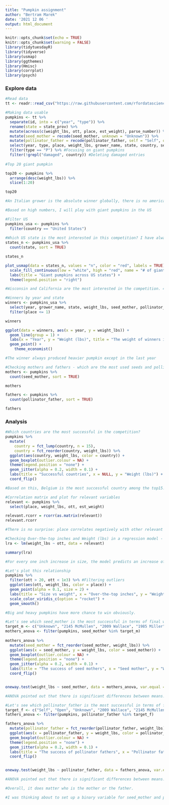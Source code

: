 ---
title: "Pumpkin assignment"
author: "Bertram Marek"
date: '2021 12 06 '
output: html_document
---

```{r setup, include=FALSE}
knitr::opts_chunk$set(echo = TRUE)
knitr::opts_chunk$set(warning = FALSE)
library(tidytuesdayR)
library(tidyverse)
library(usmap)
library(ggthemes)
library(Hmisc)
library(corrplot)
library(psych)
```

### Explore data
```{r}
#Read data
tt <- readr::read_csv("https://raw.githubusercontent.com/rfordatascience/tidytuesday/master/data/2021/2021-10-19/pumpkins.csv")

#Making data usable
pumpkins <- tt %>%
  separate(id, into = c("year", "type")) %>%
  rename(state = state_prov) %>%
  mutate(across(c(weight_lbs, ott, place, est_weight), parse_number)) %>%
  mutate(seed_mother = recode(seed_mother, unknown = "Unknown")) %>%
  mutate(pollinator_father = recode(pollinator_father, self = "Self", open = "Open", unknown = "Unknown")) %>%
  select(year, type, place, weight_lbs, grower_name, state, country, seed_mother, pollinator_father, ott, est_weight) %>%
  filter(type == "P") %>% #Focusing on giant pumpkins
  filter(!grepl("damaged", country)) #Deleting damaged entries
  
#Top 20 giant pumpkin

top20 <- pumpkins %>%
  arrange(desc(weight_lbs)) %>%
  slice(1:20)

top20

#An Italian grower is the absolute winner globally, there is no american in the top4

#Based on high numbers, I will play with giant pumpkins in the US

#Filter US
pumpkins_usa <- pumpkins %>%
  filter(country == "United States")
  
#Which US state is the most interested in this competition? I have always wanted to plot a map.
states_n <- pumpkins_usa %>%
  count(state, sort = TRUE) 

states_n

plot_usmap(data = states_n, values = "n", color = "red", labels = TRUE) + 
  scale_fill_continuous(low = "white", high = "red", name = "# of giant pumpkins", label = scales::comma) +
  labs(title = "Giant pumpkins across US states") +
  theme(legend.position = "right")

#Wisconsin and California are the most interested in the competition. 4 states ignore it. 

#Winners by year and state
winners <- pumpkins_usa %>%
  select(year, grower_name, state, weight_lbs, seed_mother, pollinator_father, place) %>%
  filter(place <= 1)

winners

ggplot(data = winners, aes(x = year, y = weight_lbs)) +
  geom_line(group = 1) +
  labs(x = "Year", y = "Weight (lbs)", title = "The weight of winners in the US (2013-2019)") +
  geom_point() +
    theme_economist()

#The winner always produced heavier pumpkin except in the last year

#Checking mothers and fathers - which are the most used seeds and pollinators?
mothers <- pumpkins %>%
  count(seed_mother, sort = TRUE)

mothers

fathers <- pumpkins %>%
  count(pollinator_father, sort = TRUE)

fathers
```
### Analysis
```{r}
#Which countries are the most successful in the competition?
pumpkins %>%
  mutate(
    country = fct_lump(country, n = 15),
    country = fct_reorder(country, weight_lbs)) %>%
  ggplot(aes(country, weight_lbs, color = country)) +
  geom_boxplot(outlier.colour = NA) +
  theme(legend.position = "none") +
  geom_jitter(alpha = 0.2, width = 0.1) +
  labs(title = "Successful countries", x = NULL, y = "Weight (lbs)") +
  coord_flip()

#Based on this, Belgium is the most successful country among the top15. US is the second. The Italian first and the Belgian second place are clearly recognizable. 

#Correlation matrix and plot for relevant variables
relevant <- pumpkins %>%
  select(place, weight_lbs, ott, est_weight)

relevant.rcorr = rcorr(as.matrix(relevant))
relevant.rcorr

#There is no surprise: place correlates negatively with other relevant variables. However, over-the-top inches look interesting as it measures a different dimension.

#Checking Over-the-top inches and Weight (lbs) in a regression model - What is the relationship between the size and the weight?
lra <- lm(weight_lbs ~ ott, data = relevant)

summary(lra)

#For every one inch increase in size, the model predicts an increase of ~2,4 lbs in weight.

#Let's plot this relationship
pumpkins %>%
  filter(ott > 20, ott < 1e3) %>% #Filtering outliers
  ggplot(aes(ott, weight_lbs, color = place)) +
  geom_point(alpha = 0.1, size = 2) +
  labs(title = "Size vs weight", x = "Over-the-top inches", y = "Weight (lbs)") +
  scale_color_viridis_c(option = "rocket") +
  geom_smooth()

#Big and heavy pumpkins have more chance to win obviously. 

#Let's see which seed_mother is the most successful in terms of final weight. #I have chosen the top10 cases in all dimension.
target_m <- c("Unknown", "2145 McMullen", "2009 Wallace", "1985 Miller", "1911 Urena", "2363 Holland", "2008 Neptune", "1495 Stelts", "1317 Clementz", "2032 Mathison")
mothers_anova <- filter(pumpkins, seed_mother %in% target_m)
  
mothers_anova %>%
  mutate(seed_mother = fct_reorder(seed_mother, weight_lbs)) %>%
  ggplot(aes(x = seed_mother, y = weight_lbs, color = seed_mother)) +
  geom_boxplot(outlier.colour = NA) +
  theme(legend.position = "none") +
  geom_jitter(alpha = 0.2, width = 0.1) +
  labs(title = "The success of seed mothers", x = "Seed mother", y = "Weight (lbs)") +
  coord_flip()


oneway.test(weight_lbs ~ seed_mother, data = mothers_anova, var.equal = FALSE)

#ANOVA pointed out that there is significant differences between means. On average, 2145 McMullen seed_mother is the best.

#Let's see which pollinator_father is the most successful in terms of final weight.
target_f <- c("Self", "Open", "Unknown", "2009 Wallace", "2145 McMullen", "1985 Miller", "1911 Urena", "2363 Holland", "2032 Mathison", "2323 Meier")
fathers_anova <- filter(pumpkins, pollinator_father %in% target_f)

fathers_anova %>%
  mutate(pollinator_father = fct_reorder(pollinator_father, weight_lbs)) %>%
  ggplot(aes(x = pollinator_father, y = weight_lbs, color = pollinator_father)) +
  geom_boxplot(outlier.colour = NA) +
  theme(legend.position = "none") +
  geom_jitter(alpha = 0.2, width = 0.1) +
  labs(title = "The success of pollinator fathers", x = "Pollinator father", y = "Weight (lbs)") +
  coord_flip()


oneway.test(weight_lbs ~ pollinator_father, data = fathers_anova, var.equal = FALSE)

#ANOVA pointed out that there is significant differences between means. On average, 2363 Holland pollinator_father is the best.

#Overall, it does matter who is the mother or the father.

#I was thinking about to set up a binary variable for seed_mother and pollinator_father to see whether the named seeds and pollinators are more successful than unknown or other cases but it would not show much. These figures are better.
```




